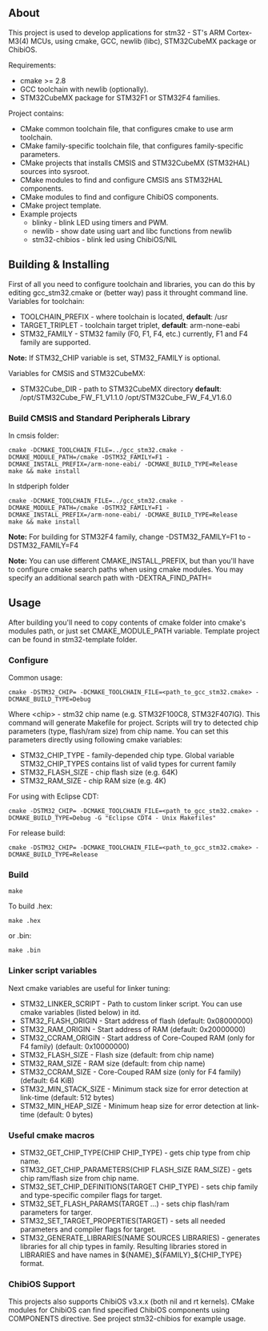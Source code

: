 == About ==
This project is used to develop applications for stm32 - ST's ARM Cortex-M3(4) MCUs, using cmake, GCC, newlib (libc), STM32CubeMX package or ChibiOS.

Requirements:
* cmake >= 2.8
* GCC toolchain with newlib (optionally).
* STM32CubeMX package for STM32F1 or STM32F4 families.
Project contains:
* CMake common toolchain file, that configures cmake to use arm toolchain.
* CMake family-specific toolchain file, that configures family-specific parameters.
* CMake projects that installs CMSIS and STM32CubeMX (STM32HAL) sources into sysroot.
* CMake modules to find and configure CMSIS ans STM32HAL components.
* CMake modules to find and configure ChibiOS components.
* CMake project template.
* Example projects
** blinky - blink LED using timers and PWM.
** newlib - show date using uart and libc functions from newlib
** stm32-chibios - blink led using ChibiOS/NIL

== Building & Installing ==
First of all you need to configure toolchain and libraries, you can do this by editing gcc_stm32.cmake or (better way) pass it throught command line.
Variables for toolchain:
* TOOLCHAIN_PREFIX - where toolchain is located, '''default''': /usr
* TARGET_TRIPLET - toolchain target triplet, '''default''': arm-none-eabi
* STM32_FAMILY - STM32 family (F0, F1, F4, etc.) currently, F1 and F4 family are supported.
'''Note:''' If STM32_CHIP variable is set, STM32_FAMILY is optional.

Variables for CMSIS and STM32CubeMX:
* STM32Cube_DIR - path to STM32CubeMX directory '''default''': /opt/STM32Cube_FW_F1_V1.1.0 /opt/STM32Cube_FW_F4_V1.6.0

=== Build CMSIS and Standard Peripherals Library ===
In cmsis folder:
 cmake -DCMAKE_TOOLCHAIN_FILE=../gcc_stm32.cmake -DCMAKE_MODULE_PATH=<path_to_stm32-cmake>/cmake -DSTM32_FAMILY=F1 -DCMAKE_INSTALL_PREFIX=<path_to_toolchain>/arm-none-eabi/ -DCMAKE_BUILD_TYPE=Release
 make && make install
In stdperiph folder
 cmake -DCMAKE_TOOLCHAIN_FILE=../gcc_stm32.cmake -DCMAKE_MODULE_PATH=<path_to_stm32-cmake>/cmake -DSTM32_FAMILY=F1 -DCMAKE_INSTALL_PREFIX=<path_to_toolchain>/arm-none-eabi/ -DCMAKE_BUILD_TYPE=Release
 make && make install
'''Note:''' For building for STM32F4 family, change -DSTM32_FAMILY=F1 to -DSTM32_FAMILY=F4

'''Note:''' You can use different CMAKE_INSTALL_PREFIX, but than you'll have to configure cmake search paths when using cmake modules. You may specify an additional search path with -DEXTRA_FIND_PATH=<path-to-search>

== Usage ==
After building you'll need to copy contents of cmake folder into cmake's modules path, or just set CMAKE_MODULE_PATH variable. 
Template project can be found in stm32-template folder.

=== Configure === 
Common usage:
 cmake -DSTM32_CHIP=<chip> -DCMAKE_TOOLCHAIN_FILE=<path_to_gcc_stm32.cmake> -DCMAKE_BUILD_TYPE=Debug <path_to_source_dir>
Where <nowiki><chip></nowiki> - stm32 chip name (e.g. STM32F100C8, STM32F407IG). 
This command will generate Makefile for project.
Scripts will try to detected chip parameters (type, flash/ram size) from chip name. 
You can set this parameters directly using following cmake variables:
* STM32_CHIP_TYPE - family-depended chip type. Global variable STM32_CHIP_TYPES contains list of valid types for current family
* STM32_FLASH_SIZE - chip flash size (e.g. 64K)
* STM32_RAM_SIZE - chip RAM size (e.g. 4K)

For using with Eclipse CDT:
 cmake -DSTM32_CHIP=<chip> -DCMAKE_TOOLCHAIN_FILE=<path_to_gcc_stm32.cmake> -DCMAKE_BUILD_TYPE=Debug -G "Eclipse CDT4 - Unix Makefiles" <path_to_source_dir>
For release build:
 cmake -DSTM32_CHIP=<chip> -DCMAKE_TOOLCHAIN_FILE=<path_to_gcc_stm32.cmake> -DCMAKE_BUILD_TYPE=Release <path_to_source_dir>

=== Build ===
 make
To build .hex:
 make <project name>.hex
or .bin:
 make <project name>.bin

=== Linker script variables ===
Next cmake variables are useful for linker tuning:
* STM32_LINKER_SCRIPT - Path to custom linker script. You can use cmake variables (listed below) in itd.
* STM32_FLASH_ORIGIN - Start address of flash (default: 0x08000000)
* STM32_RAM_ORIGIN - Start address of RAM (default: 0x20000000)
* STM32_CCRAM_ORIGIN - Start address of Core-Couped RAM (only for F4 family) (default: 0x10000000)
* STM32_FLASH_SIZE - Flash size (default: from chip name)
* STM32_RAM_SIZE - RAM size (default: from chip name)
* STM32_CCRAM_SIZE - Core-Couped RAM size (only for F4 family) (default: 64 KiB)
* STM32_MIN_STACK_SIZE - Minimum stack size for error detection at link-time (default: 512 bytes)
* STM32_MIN_HEAP_SIZE - Minimum heap size for error detection at link-time (default: 0 bytes)

=== Useful cmake macros ===
* STM32_GET_CHIP_TYPE(CHIP CHIP_TYPE) - gets chip type from chip name.
* STM32_GET_CHIP_PARAMETERS(CHIP FLASH_SIZE RAM_SIZE) - gets chip ram/flash size from chip name.
* STM32_SET_CHIP_DEFINITIONS(TARGET CHIP_TYPE) - sets chip family and type-specific compiler flags for target.
* STM32_SET_FLASH_PARAMS(TARGET ...) - sets chip flash/ram parameters for targer.
* STM32_SET_TARGET_PROPERTIES(TARGET) - sets all needed parameters and compiler flags for target. 
* STM32_GENERATE_LIBRARIES(NAME SOURCES LIBRARIES) - generates libraries for all chip types in family. Resulting libraries stored in LIBRARIES and have names in ${NAME}_${FAMILY}_${CHIP_TYPE} format.

=== ChibiOS Support ===
This projects also supports ChibiOS v3.x.x (both nil and rt kernels). 
CMake modules for ChibiOS can find specified ChibiOS components using COMPONENTS directive. 
See project stm32-chibios for example usage. 